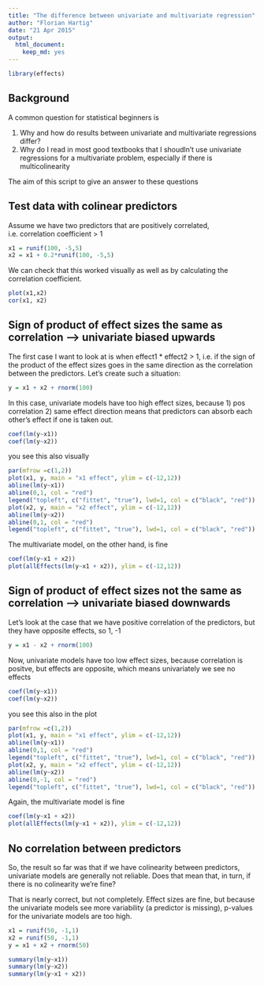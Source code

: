```yaml
---
title: "The difference between univariate and multivariate regression"
author: "Florian Hartig"
date: "21 Apr 2015"
output:
  html_document:
    keep_md: yes
---
```


```r
library(effects)
```

## Background

A common question for statistical beginners is 

1. Why and how do results between univariate and multivariate regressions differ?
2. Why do I read in most good textbooks that I shoudln't use univariate regressions for a multivariate problem, especially if there is multicolinearity

The aim of this script to give an answer to these questions

## Test data with colinear predictors 

Assume we have two predictors that are positively correlated, i.e. correlation coefficient > 1

```r
x1 = runif(100, -5,5)
x2 = x1 + 0.2*runif(100, -5,5)
```

We can check that this worked visually as well as by calculating the correlation coefficient. 

```r
plot(x1,x2)
cor(x1, x2)
```

## Sign of product of effect sizes the same as correlation --> univariate biased upwards

The first case I want to look at is when effect1 * effect2 > 1, i.e. if the sign of the product of the effect sizes goes in the same direction as the correlation between the predictors. Let's create such a situation:

```r
y = x1 + x2 + rnorm(100)
```

In this case, univariate models have too high effect sizes, because 1) pos correlation 2) same effect direction means that predictors can absorb each other's effect if one is taken out.

```r
coef(lm(y~x1))
coef(lm(y~x2))
```

you see this also visually

```r
par(mfrow =c(1,2))
plot(x1, y, main = "x1 effect", ylim = c(-12,12))
abline(lm(y~x1))
abline(0,1, col = "red")
legend("topleft", c("fittet", "true"), lwd=1, col = c("black", "red")) 
plot(x2, y, main = "x2 effect", ylim = c(-12,12))
abline(lm(y~x2))
abline(0,1, col = "red")
legend("topleft", c("fittet", "true"), lwd=1, col = c("black", "red")) 
```

The multivariate model, on the other hand, is fine

```r
coef(lm(y~x1 + x2))
plot(allEffects(lm(y~x1 + x2)), ylim = c(-12,12))
```

## Sign of product of effect sizes not the same as correlation --> univariate biased downwards

Let's look at the case that we have positive correlation of the predictors, but they have opposite effects, so 1, -1

```r
y = x1 - x2 + rnorm(100)
```

Now, univariate models have too low effect sizes, because correlation is positve, but effects are opposite, which means univariately we see no effects 

```r
coef(lm(y~x1))
coef(lm(y~x2))
```

you see this also in the plot

```r
par(mfrow =c(1,2))
plot(x1, y, main = "x1 effect", ylim = c(-12,12))
abline(lm(y~x1))
abline(0,1, col = "red")
legend("topleft", c("fittet", "true"), lwd=1, col = c("black", "red")) 
plot(x2, y, main = "x2 effect", ylim = c(-12,12))
abline(lm(y~x2))
abline(0,-1, col = "red")
legend("topleft", c("fittet", "true"), lwd=1, col = c("black", "red")) 
```

Again, the multivariate model is fine

```r
coef(lm(y~x1 + x2))
plot(allEffects(lm(y~x1 + x2)), ylim = c(-12,12))
```

## No correlation between predictors

So, the result so far was that if we have colinearity between predictors, univariate models are generally not reliable. Does that mean that, in turn, if there is no colinearity we're fine?

That is nearly correct, but not completely. Effect sizes are fine, but because the univariate models see more variability (a predictor is missing), p-values for the univariate models are too high.


```r
x1 = runif(50, -1,1)
x2 = runif(50, -1,1)
y = x1 + x2 + rnorm(50)

summary(lm(y~x1))
summary(lm(y~x2))
summary(lm(y~x1 + x2))
```

